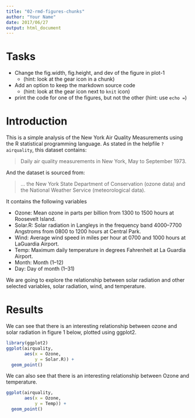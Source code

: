 ```yaml
---
title: "02-rmd-figures-chunks"
author: "Your Name"
date: 2017/06/27
output: html_document
---
```


# Tasks

- Change the fig.width, fig.height, and dev of the figure in plot-1
  - (hint: look at the gear icon in a chunk)
- Add an option to keep the markdown source code 
  - (hint: look at the gear icon next to `knit` icon)
- print the code for one of the figures, but not the other (hint: use `echo = `)

# Introduction

This is a simple analysis of the New York Air Quality Measurements using the R statistical programming language. As stated in the helpfile `?airquality`, this dataset contains:

> Daily air quality measurements in New York, May to September 1973.

And the dataset is sourced from:

> ... the New York State Department of Conservation (ozone data) and the National Weather Service (meteorological data).

It contains the following variables

- Ozone: Mean ozone in parts per billion from 1300 to 1500 hours at Roosevelt Island.
- Solar.R: Solar radiation in Langleys in the frequency band 4000–7700 Angstroms from 0800 to 1200 hours at Central Park.
- Wind: Average wind speed in miles per hour at 0700 and 1000 hours at LaGuardia Airport.
- Temp: Maximum daily temperature in degrees Fahrenheit at La Guardia Airport.
- Month: Month (1--12)
- Day: Day of month (1--31)

We are going to explore the relationship between solar radiation and other selected variables, solar radiation, wind, and temperature.

# Results

We can see that there is an interesting relationship between ozone and solar radiation in figure 1 below, plotted using ggplot2.

```r
library(ggplot2)
ggplot(airquality,
       aes(x = Ozone,
           y = Solar.R)) + 
  geom_point()

```

We can also see that there is an interesting relationship between Ozone and temperature.

```r

ggplot(airquality,
       aes(x = Ozone,
           y = Temp)) + 
  geom_point()

```

